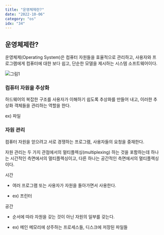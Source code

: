 ```yaml
---
title: "운영체제란?"
date: "2022-10-06"
category: "os"
idx: "34"
---
```


## 운영체제란?

운영체제(Operating System)은 컴퓨터 자원들을 효율적으로 관리하고, 사용자와 프로그램에게 컴퓨터에 대한 보다 쉽고, 단순한 모델을 제시하는 시스템 소프트웨어이다.

![그림1](./figure1.png)

### 컴퓨터 자원을 추상화

하드웨어의 복잡한 구조를 사용자가 이해하기 쉽도록 추상화를 만들어 내고, 이러한 추상화 객체들을 관리하는 역할을 한다.

ex) 파일

### 자원 관리

컴퓨터 자원을 얻으려고 서로 경쟁하는 프로그램, 사용자들의 요청을 중재한다.

자원 관리는 두 가지 관점에서의 멀티플렉싱(multiplexing) 하는 것을 포함하는데 하나는 시간적인 측면에서의 멀티플렉싱이고, 다른 하나는 공간적인 측면에서의 멀티플렉싱이다.

시간

- 여러 프로그램 또는 사용자가 자원을 돌아가면서 사용한다.

- ex) 프린터

공간

- 순서에 따라 자원을 갖는 것이 아닌 자원의 일부를 갖는다.

- ex) 메인 메모리에 상주하는 프로세스들, 디스크에 저장된 파일들
